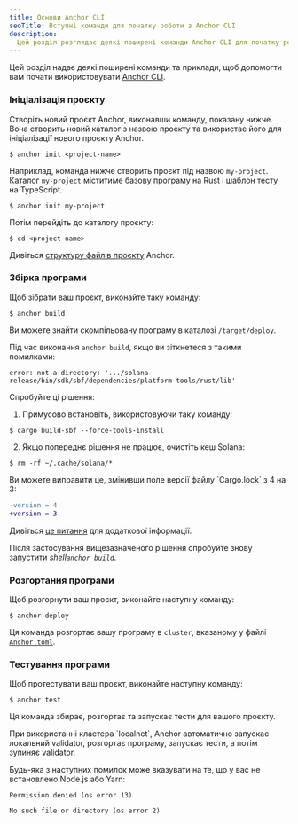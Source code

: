 ```yaml
---
title: Основи Anchor CLI
seoTitle: Вступні команди для початку роботи з Anchor CLI
description:
  Цей розділ розглядає деякі поширені команди Anchor CLI для початку роботи.
---
```


Цей розділ надає деякі поширені команди та приклади, щоб допомогти вам почати
використовувати [Anchor CLI](https://www.anchor-lang.com/docs).

<Steps>
<Step>

### Ініціалізація проєкту

Створіть новий проєкт Anchor, виконавши команду, показану нижче. Вона створить
новий каталог з назвою проєкту та використає його для ініціалізації нового
проєкту Anchor.

```terminal
$ anchor init <project-name>
```

Наприклад, команда нижче створить проєкт під назвою `my-project`. Каталог
`my-project` міститиме базову програму на Rust і шаблон тесту на TypeScript.

```terminal
$ anchor init my-project
```

Потім перейдіть до каталогу проєкту:

```terminal
$ cd <project-name>
```

Дивіться
[структуру файлів проєкту](https://www.anchor-lang.com/docs/quickstart/local#project-file-structure)
Anchor.

</Step>
<Step>

### Збірка програми

Щоб зібрати ваш проєкт, виконайте таку команду:

```terminal
$ anchor build
```

Ви можете знайти скомпільовану програму в каталозі `/target/deploy`.

<Callout type="warn">

Під час виконання `anchor build`, якщо ви зіткнетеся з такими помилками:

<Accordions>
<Accordion title="error: not a directory">

```
error: not a directory: '.../solana-release/bin/sdk/sbf/dependencies/platform-tools/rust/lib'
```

Спробуйте ці рішення:

1. Примусово встановіть, використовуючи таку команду:

```terminal
$ cargo build-sbf --force-tools-install
```

2. Якщо попереднє рішення не працює, очистіть кеш Solana:

```terminal
$ rm -rf ~/.cache/solana/*
```

</Accordion>

<Accordion title="lock file version 4 requires `-Znext-lockfile-bump">
Ви можете виправити це, змінивши поле версії файлу `Cargo.lock` з 4 на 3:

```diff title="Cargo.lock"
-version = 4
+version = 3
```

Дивіться [це питання](https://github.com/solana-foundation/anchor/issues/3392)
для додаткової інформації.

</Accordion>

</Accordions>

Після застосування вищезазначеного рішення спробуйте знову запустити
_shell`anchor build`_.

</Callout>

</Step>
<Step>

### Розгортання програми

Щоб розгорнути ваш проєкт, виконайте наступну команду:

```terminal
$ anchor deploy
```

Ця команда розгортає вашу програму в `cluster`, вказаному у файлі
[`Anchor.toml`](https://www.anchor-lang.com/docs/references/anchor-toml).

</Step>
<Step>

### Тестування програми

Щоб протестувати ваш проєкт, виконайте наступну команду:

```terminal
$ anchor test
```

Ця команда збирає, розгортає та запускає тести для вашого проєкту.

<Callout>
  При використанні кластера `localnet`, Anchor автоматично запускає локальний
  validator, розгортає програму, запускає тести, а потім зупиняє validator.
</Callout>

<Callout type="warn">

Будь-яка з наступних помилок може вказувати на те, що у вас не встановлено
Node.js або Yarn:

```
Permission denied (os error 13)
```

```
No such file or directory (os error 2)
```

</Callout>

</Step>
</Steps>
